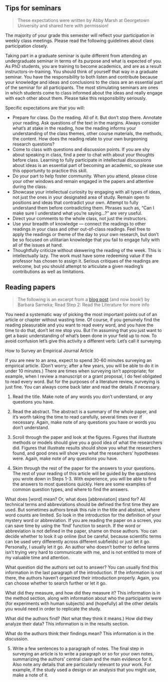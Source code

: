 ## Tips for seminars

> These expectations were written by Abby Marsh at Georgetown University and shared here with permission! 

The majority of your grade this semester will reflect your participation in weekly class meetings. Please read the following guidelines about class participation closely.

Taking part in a graduate seminar is quite different from attending an undergraduate seminar in terms of its purpose and what is expected of you. As PhD students, you are training to become academics, and are as a result instructors-in-training. You should think of yourself that way in a graduate seminar. You have the responsibility to both listen and contribute because your knowledge and ideas and conclusions to the class are an essential part of the seminar for all participants. The most stimulating seminars are ones in which students come to class informed about the ideas and really engage with each other about them. Please take this responsibility seriously. 

Specific expectations are that you will: 

- Prepare for class. Do the reading. All of it. But don’t stop there. Annotate your reading. Ask questions of the text in the margins. Always consider what’s at stake in the reading, how the reading informs your understanding of the class themes, other course materials, the methods, the content. How does the reading relate to your own burgeoning research questions?
- Come to class with questions and discussion points. If you are shy about speaking in class, find a peer to chat with about your thoughts before class. Learning to fully participate in intellectual discussions about ideas is an essential part of becoming an academic, so please use this opportunity to practice this skill.
- Do your part to help foster community. When you attend, please close your other windows and remain engaged in the papers and attentive during the class.
- Showcase your intellectual curiosity by engaging with all types of ideas, not just the ones in your designated area of study. Remain open to positions and ideas that contradict your own. Attempt to fully understand them before contradicting them. Phrases such as, “Can I make sure I understand what you’re saying…?” are very useful.
- Direct your comments to the whole class, not just the instructors.
- Use your breadth of knowledge — connect the readings to other readings in your class and other out-of-class readings. Feel free to apply the readings or theme of the day to your own research, but don’t be so focused on utilitarian knowledge that you fail to engage fully with all of the issues at hand.
- Thoughtfully criticize without skewering the reading of the week. This is intellectually lazy. The work must have some redeeming value if the professor has chosen to assign it. Serious critiques of the readings are welcome, but you should attempt to articulate a given reading’s contributions as well as limitations.


## Reading papers 

> The following is an excerpt from a [blog post](https://sarneckalab.blogspot.com/2018/07/writing-workshop-chapter-5.html) (and now book!) by Barbara Sarneka; Read Step 2: Read the Literature for more info 

You need a systematic way of picking the most important points out of an article or chapter without wasting time. Of course, if you genuinely find the reading pleasurable and you want to read every word, and you have the time to do that, don’t let me stop you. But I’m assuming that you just want to get a basic understanding of what’s been done in your field up to now. To avoid confusion let’s give this activity a different verb: Let’s call it surveying. 

How to Survey an Empirical Journal Article

If you are new to an area, expect to spend 30-60 minutes surveying an empirical article. (Don’t worry; after a few years, you will be able to do it in under 10 minutes.) There are times when surveying isn’t appropriate; for example, when I review a manuscript or a grant proposal, I do feel obligated to read every word. But for the purposes of a literature review, surveying is just fine. You can always come back later and read the details if necessary.

1. Read the title.
Make note of any words you don’t understand, or any questions you have.

2. Read the abstract.
The abstract is a summary of the whole paper, and it’s worth taking the time to read carefully, several times over if necessary. Again, make note of any questions you have or words you don’t understand.

3. Scroll through the paper and look at the figures.
Figures that illustrate methods or models should give you a good idea of what the researchers did. Figures that illustrate results should show you what the researchers found, and good ones will show you what the researchers’ hypotheses were. Again, make note of any questions you have.

4. Skim through the rest of the paper for the answers to your questions.
The rest of your reading of this article will be guided by the questions you wrote down in Steps 1-3. With experience, you will be able to find the answers to most questions quickly. Here are some examples of common question types, and where to find the answers.

What does [word] mean? Or, what does [abbreviation] stand for? All technical terms and abbreviations should be defined the first time they are used. But sometimes authors break this rule in the title and abstract, where word counts are limited. So look in the introduction for the definition of your mystery word or abbreviation. If you are reading the paper on a screen, you can save time by using the ‘find’ function to search. If the word or abbreviation is not defined in the paper, shame on those authors. You can decide whether to look it up online (but be careful, because scientific terms can be used very differently across different subfields) or just let it go. Personally, I usually let it go. An author who doesn’t bother to define terms isn’t trying very hard to communicate with me, and is not entitled to more of my valuable time and attention.

What question did the authors set out to answer? You can usually find this information in the last paragraph of the introduction. If the information is not there, the authors haven’t organized their introduction properly. Again, you can choose whether to search further or let it go.

What did they measure, and how did they measure it? This information is in the method section, along with information about who the participants were (for experiments with human subjects) and (hopefully) all the other details you would need in order to replicate the study.

What did the authors find? (Not what they think it means.) How did they analyze their data?  This information is in the results section.

What do the authors think their findings mean? This information is in the discussion.

5. Write a few sentences to a paragraph of notes.
The final step in surveying an article is to write a paragraph or so for your own notes, summarizing the authors’ central claim and the main evidence for it. Also note any details that are particularly relevant to your work. For example, if the study used a design or an analysis that you might use, make a note of it.